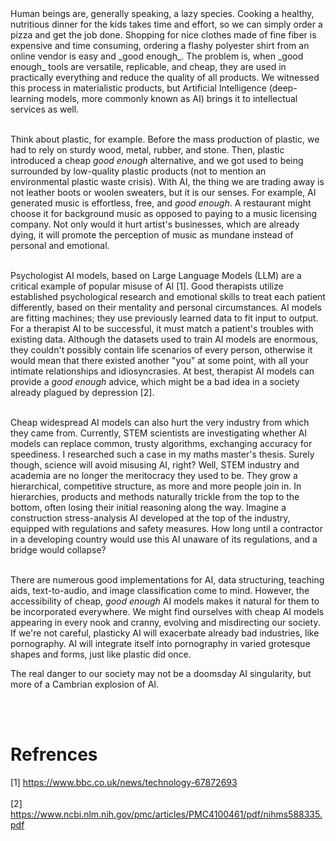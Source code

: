 

<MarkdownLayout headline="When AI is not <em>&nbspgood enough&nbsp</em>.">
Human beings are, generally speaking, a lazy species. Cooking a healthy, nutritious dinner for the kids takes time and effort, so we can simply order a pizza and get the job done. Shopping for nice clothes made of fine fiber is expensive and time consuming, ordering a flashy polyester shirt from an online vendor is easy and _good enough_.
The problem is, when _good enough_ tools are versatile, replicable, and cheap, they are used in practically everything and reduce the quality of all products. We witnessed this process in materialistic products, but Artificial Intelligence (deep-learning models, more commonly known as AI) brings it to intellectual services as well.
<br></br>

Think about plastic, for example. Before the mass production of plastic, we had to rely on sturdy wood, metal, rubber, and stone. Then, plastic introduced a cheap _good enough_ alternative, and we got used to being surrounded by low-quality plastic products (not to mention an environmental plastic waste crisis). 
With AI, the thing we are trading away is not leather boots or woolen sweaters, but it is our senses. For example, AI generated music is effortless, free, and _good enough_. A restaurant might choose it for background music as opposed to paying to a music licensing company. Not only would it hurt artist's businesses, which are already dying, it will promote the perception of music as mundane instead of personal and emotional.
<br></br>

Psychologist AI models, based on Large Language Models (LLM) are a critical example of popular misuse of AI [1]. Good therapists utilize established psychological research and emotional skills to treat each patient differently, based on their mentality and personal circumstances. AI models are fitting machines; they use previously learned data to fit input to output. For a therapist AI to be successful, it must match a patient's troubles with existing data. Although the datasets used to train AI models are enormous, they couldn't possibly contain life scenarios of every person, otherwise it would mean that there existed another "you" at some point, with all your intimate relationships and idiosyncrasies. At best, therapist AI models can provide a _good enough_ advice, which might be a bad idea in a society already plagued by depression [2]. 
<br></br>

Cheap widespread AI models can also hurt the very industry from which they came from. Currently, STEM scientists are investigating whether AI models can replace common, trusty algorithms, exchanging accuracy for speediness. I researched such a case in my maths master's thesis. Surely though, science will avoid misusing AI, right?
Well, STEM industry and academia are no longer the meritocracy they used to be. They grow a hierarchical, competitive structure, as more and more people join in. In hierarchies, products and methods naturally trickle from the top to the bottom, often losing their initial reasoning along the way. Imagine a construction stress-analysis AI developed at the top of the industry, equipped with regulations and safety measures. How long until a contractor in a developing country would use this AI unaware of its regulations, and a bridge would collapse? 
<br></br>

There are numerous 
good implementations for AI, data structuring, teaching aids, text-to-audio, and image classification come to mind. However, the accessibility of cheap, _good enough_ AI models makes it natural for them to be incorporated everywhere. We might find ourselves with cheap AI models appearing in every nook and cranny, evolving and misdirecting our society. If we're not careful, plasticky AI will exacerbate already bad industries, like pornography. AI will integrate itself into pornography in varied grotesque shapes and forms, just like plastic did once.

The real danger to our society may not be a doomsday AI singularity, but more of a Cambrian explosion of AI.

<br></br>

# Refrences
[1] https://www.bbc.co.uk/news/technology-67872693 <br></br>
[2] https://www.ncbi.nlm.nih.gov/pmc/articles/PMC4100461/pdf/nihms588335.pdf <br></br>


</MarkdownLayout>

